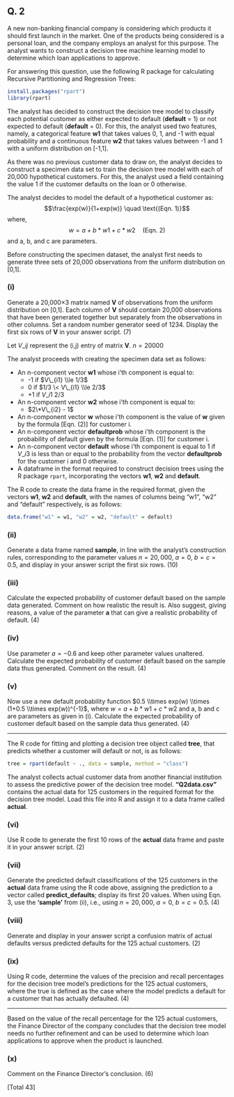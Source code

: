 ## Q. 2

A new non-banking financial company is considering which products it should first launch in the market. One of the products being considered is a personal loan, and the company employs an analyst for this purpose. The analyst wants to construct a decision tree machine learning model to determine which loan applications to approve.

For answering this question, use the following R package for calculating Recursive Partitioning and Regression Trees:

```r
install.packages("rpart")
library(rpart)
```

The analyst has decided to construct the decision tree model to classify each potential customer as either expected to default (**default** = 1) or not expected to default (**default** = 0). For this, the analyst used two features, namely, a categorical feature **w1** that takes values 0, 1, and -1 with equal probability and a continuous feature **w2** that takes values between -1 and 1 with a uniform distribution on [-1,1].

As there was no previous customer data to draw on, the analyst decides to construct a specimen data set to train the decision tree model with each of 20,000 hypothetical customers. For this, the analyst used a field containing the value 1 if the customer defaults on the loan or 0 otherwise.

The analyst decides to model the default of a hypothetical customer as:
$$\frac{exp(w)}{1+exp(w)} \quad \text{(Eqn. 1)}$$
where,
$$w = a + b*w1 + c*w2 \quad \text{(Eqn. 2)}$$
and a, b, and c are parameters.

Before constructing the specimen dataset, the analyst first needs to generate three sets of 20,000 observations from the uniform distribution on [0,1].

### (i)

Generate a 20,000×3 matrix named **V** of observations from the uniform distribution on [0,1]. Each column of **V** should contain 20,000 observations that have been generated together but separately from the observations in other columns. Set a random number generator seed of 1234. Display the first six rows of **V** in your answer script. (7)

Let $V\_{ij}$ represent the (i,j) entry of matrix **V**.
$n = 20000$

The analyst proceeds with creating the specimen data set as follows:

  * An n-component vector **w1** whose i'th component is equal to:
      * \-1 if $V\_{i1} \\le 1/3$
      * 0 if $1/3 \< V\_{i1} \\le 2/3$
      * \+1 if $V\_{i1} \> 2/3$
  * An n-component vector **w2** whose i'th component is equal to:
      * $2\*V\_{i2} - 1$
  * An n-component vector **w** whose i'th component is the value of **w** given by the formula [Eqn. (2)] for customer i.
  * An n-component vector **defaultprob** whose i'th component is the probability of default given by the formula [Eqn. (1)] for customer i.
  * An n-component vector **default** whose i'th component is equal to 1 if $V\_{i3}$ is less than or equal to the probability from the vector **defaultprob** for the customer i and 0 otherwise.
  * A dataframe in the format required to construct decision trees using the R package `rpart`, incorporating the vectors **w1**, **w2** and **default**.

The R code to create the data frame in the required format, given the vectors **w1**, **w2** and **default**, with the names of columns being “w1”, “w2” and “default” respectively, is as follows:

```r
data.frame("w1" = w1, "w2" = w2, "default" = default)
```

### (ii)

Generate a data frame named **sample**, in line with the analyst’s construction rules, corresponding to the parameter values $n=20,000$, $a=0$, $b=c=0.5$, and display in your answer script the first six rows. (10)

### (iii)

Calculate the expected probability of customer default based on the sample data generated. Comment on how realistic the result is. Also suggest, giving reasons, a value of the parameter **a** that can give a realistic probability of default. (4)

### (iv)

Use parameter $a = -0.6$ and keep other parameter values unaltered. Calculate the expected probability of customer default based on the sample data thus generated. Comment on the result. (4)

### (v)

Now use a new default probability function $0.5 \\times exp(w) \\times (1+0.5 \\times exp(w))^{-1}$, where $w = a + b*w1 + c*w2$ and a, b and c are parameters as given in (i). Calculate the expected probability of customer default based on the sample data thus generated. (4)

-----

The R code for fitting and plotting a decision tree object called **tree**, that predicts whether a customer will default or not, is as follows:

```r
tree = rpart(default ~ ., data = sample, method = "class")
```

The analyst collects actual customer data from another financial institution to assess the predictive power of the decision tree model. **“Q2data.csv”** contains the actual data for 125 customers in the required format for the decision tree model. Load this file into R and assign it to a data frame called **actual**.

### (vi)

Use R code to generate the first 10 rows of the **actual** data frame and paste it in your answer script. (2)

### (vii)

Generate the predicted default classifications of the 125 customers in the **actual** data frame using the R code above, assigning the prediction to a vector called **predict\_defaults**; display its first 20 values. When using Eqn. 3, use the **'sample'** from (ii), i.e., using $n=20,000$, $a=0$, $b=c=0.5$. (4)

### (viii)

Generate and display in your answer script a confusion matrix of actual defaults versus predicted defaults for the 125 actual customers. (2)

### (ix)

Using R code, determine the values of the precision and recall percentages for the decision tree model’s predictions for the 125 actual customers, where the true is defined as the case where the model predicts a default for a customer that has actually defaulted. (4)

-----

Based on the value of the recall percentage for the 125 actual customers, the Finance Director of the company concludes that the decision tree model needs no further refinement and can be used to determine which loan applications to approve when the product is launched.

### (x)

Comment on the Finance Director’s conclusion. (6)

[Total 43]